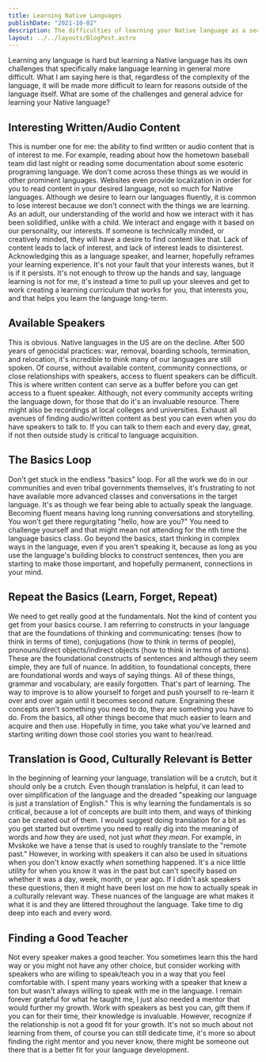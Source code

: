 ```yaml
---
title: Learning Native Languages
publishDate: "2021-10-02"
description: The difficulties of learning your Native language as a second language speaker
layout: ../../layouts/BlogPost.astro
---
```


Learning any language is hard but learning a Native language has its own challenges that specifically make language learning in general more difficult. What I am saying here is that, regardless of the complexity of the language, it will be made more difficult to learn for reasons outside of the language itself. What are some of the challenges and general advice for learning your Native language?

## Interesting Written/Audio Content

This is number one for me: the ability to find written or audio content that is of interest to me. For example, reading about how the hometown baseball team did last night or reading some documentation about some esoteric programing language. We don't come across these things as we would in other prominent languages. Websites even provide localization in order for you to read content in your desired language, not so much for Native languages. Although we desire to learn our languages fluently, it is common to lose interest because we don't connect with the things we are learning. As an adult, our understanding of the world and how we interact with it has been solidified, unlike with a child. We interact and engage with it based on our personality, our interests. If someone is technically minded, or creatively minded, they will have a desire to find content like that. Lack of content leads to lack of interest, and lack of interest leads to disinterest. Acknowledging this as a language speaker, and learner, hopefully reframes your learning experience. It's not your fault that your interests wanes, but it is if it persists. It's not enough to throw up the hands and say, language learning is not for me, it's instead a time to pull up your sleeves and get to work creating a learning curriculum that works for you, that interests you, and that helps you learn the language long-term.

## Available Speakers

This is obvious. Native languages in the US are on the decline. After 500 years of genocidal practices: war, removal, boarding schools, termination, and relocation, it's incredible to think many of our languages are still spoken. Of course, without available content, community connections, or close relationships with speakers, access to fluent speakers can be difficult. This is where written content can serve as a buffer before you can get access to a fluent speaker. Although, not every community accepts writing the language down, for those that do it's an invaluable resource. There might also be recordings at local colleges and universities. Exhaust all avenues of finding audio/written content as best you can even when you do have speakers to talk to. If you can talk to them each and every day, great, if not then outside study is critical to language acquisition.

## The Basics Loop

Don't get stuck in the endless "basics" loop. For all the work we do in our communities and even tribal governments themselves, it's frustrating to not have available more advanced classes and conversations in the target language. It's as though we fear being able to actually speak the language. Becoming fluent means having long running conversations and storytelling. You won't get there regurgitating "hello, how are you?" You need to challenge yourself and that might mean not attending for the nth time the language basics class. Go beyond the basics, start thinking in complex ways in the language, even if you aren't speaking it, because as long as you use the language's building blocks to construct sentences, then you are starting to make those important, and hopefully permanent, connections in your mind.

## Repeat the Basics (Learn, Forget, Repeat)

We need to get really good at the fundamentals. Not the kind of content you get from your basics course. I am referring to constructs in your language that are the foundations of thinking and communicating: tenses (how to think in terms of time), conjugations (how to think in terms of people), pronouns/direct objects/indirect objects (how to think in terms of actions). These are the foundational constructs of sentences and although they seem simple, they are full of nuance. In addition, to foundational concepts, there are foundational words and ways of saying things. All of these things, grammar and vocabulary, are easily forgotten. That's part of learning. The way to improve is to allow yourself to forget and push yourself to re-learn it over and over again until it becomes second nature. Engraining these concepts aren't something you need to do, they are something you have to do. From the basics, all other things become that much easier to learn and acquire and then use. Hopefully in time, you take what you've learned and starting writing down those cool stories you want to hear/read.

## Translation is Good, Culturally Relevant is Better

In the beginning of learning your language, translation will be a crutch, but it should only be a crutch. Even though translation is helpful, it can lead to over simplification of the language and the dreaded "speaking our language is just a translation of English." This is why learning the fundamentals is so critical, because a lot of concepts are built into them, and ways of thinking can be created out of them. I would suggest doing translation for a bit as you get started but overtime you need to really dig into the meaning of words and _how_ they are used, not just _what they mean_. For example, in Mvskoke we have a tense that is used to roughly translate to the "remote past." However, in working with speakers it can also be used in situations when you don't know exactly _when_ something happened. It's a nice little utility for when you know it was in the past but can't specify based on whether it was a day, week, month, or year ago. If I didn't ask speakers these questions, then it might have been lost on me how to actually speak in a culturally relevant way. These nuances of the language are what makes it what it is and they are littered throughout the language. Take time to dig deep into each and every word.

## Finding a Good Teacher

Not every speaker makes a good teacher. You sometimes learn this the hard way or you might not have any other choice, but consider working with speakers who are willing to speak/teach you in a way that you feel comfortable with. I spent many years working with a speaker that knew a ton but wasn't always willing to speak with me in the language. I remain forever grateful for what he taught me, I just also needed a mentor that would further my growth. Work with speakers as best you can, gift them if you can for their time, their knowledge is invaluable. However, recognize if the relationship is not a good fit for your growth. It's not so much about not learning from them, of course you can still dedicate time, it's more so about finding the right mentor and you never know, there might be someone out there that is a better fit for your language development.
